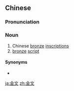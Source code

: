 ==Chinese==
{{zh-forms}}

===Pronunciation===
{{zh-pron
|m=jīnwén
|c=gam1 man4
|mn=kim-bûn
|cat=n
}}

===Noun===
{{zh-noun}}

# Chinese [[bronze]] [[inscription]]s
# [[bronze]] [[script]]

====Synonyms====
* {{zh-l|鐘鼎文}}

[[ja:金文]]
[[zh:金文]]